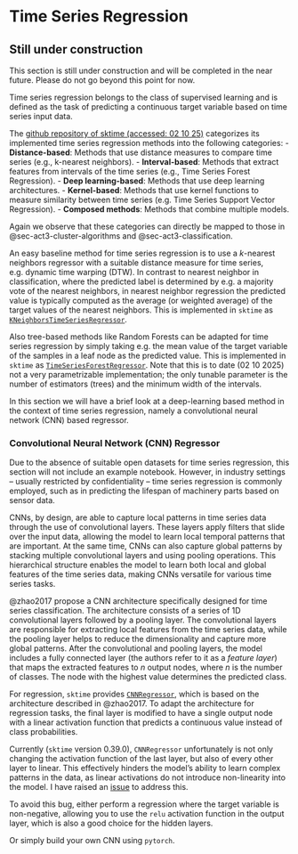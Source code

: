 # Time Series Regression

::: {.callout-caution}
## Still under construction

This section is still under construction and will be completed in the near future.
Please do not go beyond this point for now.
:::

Time series regression belongs to the class of supervised learning and is defined as the task of predicting a continuous target variable based on time series input data.

The [github repository of sktime (accessed: 02 10 25)](https://github.com/sktime/sktime/tree/main/sktime/regression) categorizes its implemented time series regression methods into the following categories:
- **Distance-based**: Methods that use distance measures to compare time series (e.g., k-nearest neighbors).
- **Interval-based**: Methods that extract features from intervals of the time series (e.g., Time Series Forest Regression).
- **Deep learning-based**: Methods that use deep learning architectures.
- **Kernel-based**: Methods that use kernel functions to measure similarity between time series (e.g. Time Series Support Vector Regression).
- **Composed methods**: Methods that combine multiple models.

Again we observe that these categories can directly be mapped to those in @{sec-act3-cluster-algorithms} and @{sec-act3-classification}.

An easy baseline method for time series regression is to use a $k$-nearest neighbors regressor with a suitable distance measure for time series, e.g. dynamic time warping (DTW).
In contrast to nearest neighbor in classification, where the predicted label is determined by e.g. a majority vote of the nearest neighbors, in nearest neighbor regression the predicted value is typically computed as the average (or weighted average) of the target values of the nearest neighbors.
This is implemented in `sktime` as [`KNeighborsTimeSeriesRegressor`](https://www.sktime.net/en/latest/api_reference/auto_generated/sktime.regression.distance_based.KNeighborsTimeSeriesRegressor.html).

Also tree-based methods like Random Forests can be adapted for time series regression by simply taking e.g. the mean value of the target variable of the samples in a leaf node as the predicted value.
This is implemented in `sktime` as [`TimeSeriesForestRegressor`](https://www.sktime.net/en/latest/api_reference/auto_generated/sktime.regression.interval_based.TimeSeriesForestRegressor.html).
Note that this is to date (02 10 2025) not a very parametrizable implementation; the only tunable parameter is the number of estimators (trees) and the minimum width of the intervals.

In this section we will have a brief look at a deep-learning based method in the context of time series regression, namely a convolutional neural network (CNN) based regressor.

### Convolutional Neural Network (CNN) Regressor

::: {.callout-note}
Due to the absence of suitable open datasets for time series regression, this section will not include an example notebook.
However, in industry settings -- usually restricted by confidentiality -- time series regression is commonly employed, such as in predicting the lifespan of machinery parts based on sensor data.
:::

CNNs, by design, are able to capture local patterns in time series data through the use of convolutional layers.
These layers apply filters that slide over the input data, allowing the model to learn local temporal patterns that are important.
At the same time, CNNs can also capture global patterns by stacking multiple convolutional layers and using pooling operations.
This hierarchical structure enables the model to learn both local and global features of the time series data, making CNNs versatile for various time series tasks.

@zhao2017 propose a CNN architecture specifically designed for time series classification.
The architecture consists of a series of 1D convolutional layers followed by a pooling layer.
The convolutional layers are responsible for extracting local features from the time series data, while the pooling layer helps to reduce the dimensionality and capture more global patterns.
After the convolutional and pooling layers, the model includes a fully connected layer (the authors refer to it as a _feature layer_) that maps the extracted features to $n$ output nodes, where $n$ is the number of classes.
The node with the highest value determines the predicted class.

For regression, `sktime` provides [`CNNRegressor`](https://www.sktime.net/en/latest/api_reference/auto_generated/sktime.regression.deep_learning.cnn.CNNRegressor.html), which is based on the architecture described in @{zhao2017}.
To adapt the architecture for regression tasks, the final layer is modified to have a single output node with a linear activation function that predicts a continuous value instead of class probabilities.

::: {.callout-caution appearance="simple" collapse="true" icon=false}
Currently (`sktime` version 0.39.0), `CNNRegressor` unfortunately is not only changing the activation function of the last layer, but also of every other layer to linear.
This effectively hinders the model's ability to learn complex patterns in the data, as linear activations do not introduce non-linearity into the model.
I have raised an [issue](https://github.com/sktime/sktime/issues/8878) to address this.

To avoid this bug, either perform a regression where the target variable is non-negative, allowing you to use the `relu` activation function in the output layer, which is also a good choice for the hidden layers.

Or simply build your own CNN using `pytorch`.
:::
